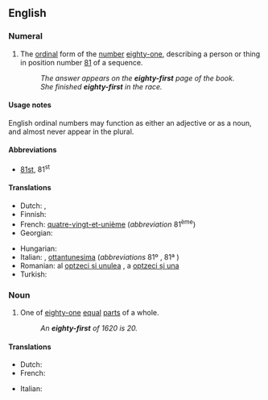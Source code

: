 ==English==
{{ordinalbox|en|80th|81st|82nd|eightieth|eighty-second|card=eighty-one}}

===Numeral===
{{head|en|numeral}}

# {{lb|en|ordinal}} The [[ordinal]] form of the [[number]] [[eighty-one]], describing a person or thing in position number [[81]] of a sequence.
#: ''The answer appears on the '''eighty-first''' page of the book.''
#: ''She finished '''eighty-first''' in the race.''

====Usage notes====
English ordinal numbers may function as either an adjective or as a noun, and almost never appear in the plural.

====Abbreviations====
* [[81st]], 81<sup>st</sup>

====Translations====
{{trans-top|ordinal number 81st}}
* Dutch: {{t|nl|eenentachtigst}}, {{t+|nl|eenentachtigste}}
* Finnish: {{t|fi|kahdeksaskymmenesensimmäinen}}
* French: [[quatre-vingt-et-unième]] (''abbreviation'' 81<sup>ème</sup>)
* Georgian: {{t|ka|ოთხმოცდამეერთე}}
{{trans-mid}}
* Hungarian: {{t+|hu|nyolcvanegyedik}}
* Italian: {{t|it|ottantunesimo|m}}, [[ottantunesima]] {{g|f}} (''abbreviations'' 81º {{g|m}}, 81ª {{g|f}})
* Romanian: al [[optzeci și unulea]] {{g|m}}, a [[optzeci și una]] {{g|f}}
* Turkish: {{t|tr|seksen birinci}}
{{trans-bottom}}

===Noun===
{{en-noun}}

# {{lb|en|fractional}} One of [[eighty-one]] [[equal]] [[part]]s of a whole.
#: ''An '''eighty-first''' of 1620 is 20.''

====Translations====
{{trans-top|one of eighty-one equal parts of a whole}}
* Dutch: {{t+|nl|eenentachtigste|n}}
* French: {{t|fr|quatre-vingt-et-unième|m}}
{{trans-mid}}
* Italian: {{t|it|ottantunesimo|m}}
{{trans-bottom}}